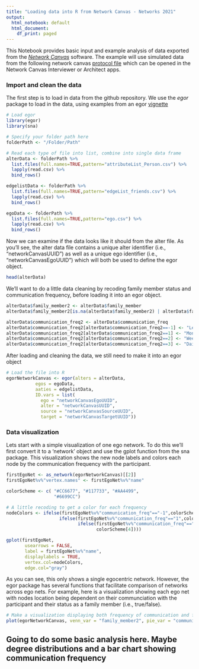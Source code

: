 ```yaml
---
title: "Loading data into R from Network Canvas - Networks 2021"
output:
  html_notebook: default
  html_document:
    df_print: paged
---
```


This Notebook provides basic input and example analysis of data exported from the [*Network Canvas*](http://networkcanvas.com) software. The example will use simulated data from the following network canvas [protocol file](need to add github link to protocol file) which can be opened in the Network Canvas Interviewer or Architect apps.

### Import and clean the data 

The first step is to load in data from the github repository. We use the *egor* package to load in the data, using examples from an egor [vignette](https://cran.r-project.org/web/packages/egor/vignettes/using_egor.html)


```r
# Load egor
library(egor)
library(sna)

# Specify your folder path here 
folderPath <- "/Folder/Path"

# Read each type of file into list, combine into single data frame
alterData <- folderPath %>%
  list.files(full.names=TRUE,pattern="attributeList_Person.csv") %>%
  lapply(read.csv) %>%
  bind_rows()

edgelistData <- folderPath %>%
  list.files(full.names=TRUE,pattern="edgeList_friends.csv") %>%
  lapply(read.csv) %>%
  bind_rows()

egoData <- folderPath %>%
  list.files(full.names=TRUE,pattern="ego.csv") %>%
  lapply(read.csv) %>%
  bind_rows()
```

Now we can examine if the data looks like it should from the alter file. As you'll see, the alter data file contains a unique alter identifier (i.e., "networkCanvasUUID") as well as a unique ego identifier (i.e., "networkCanvasEgoUUID") which will both be used to define the egor object.
```r
head(alterData)
```

We'll want to do a little data cleaning by recoding family member status and communication frequency, before loading it into an egor object.
```r
alterData$family_member2 <- alterData$family_member
alterData$family_member2[is.na(alterData$family_member2) | alterData$family_member2==""] <- "false"

alterData$communication_freq2 <- alterData$communication_freq
alterData$communication_freq2[alterData$communication_freq2==-1] <- "Less than \n monthly"
alterData$communication_freq2[alterData$communication_freq2==1] <- "Monthly"
alterData$communication_freq2[alterData$communication_freq2==2] <- "Weekly"
alterData$communication_freq2[alterData$communication_freq2==3] <- "Daily"

```

After loading and cleaning the data, we still need to make it into an egor object
```r
# Load the file into R
egorNetworkCanvas <- egor(alters = alterData,
           egos = egoData,
           aaties = edgelistData,
           ID.vars = list(
             ego = "networkCanvasEgoUUID",
             alter = "networkCanvasUUID",
             source = "networkCanvasSourceUUID",
             target = "networkCanvasTargetUUID"))
```

### Data visualization

Lets start with a simple visualization of one ego network. To do this we'll first convert it to a 'network' object and use the gplot function from the sna package. This visualization shows the new node labels and colors each node by the communication frequency with the participant.
```r

firstEgoNet <- as_network(egorNetworkCanvas)[[2]]
firstEgoNet%v%"vertex.names" <- firstEgoNet%v%"name"

colorScheme <- c( "#CC6677", "#117733", "#AA4499", 
                  "#6699CC")

# A little recoding to get a color for each frequency
nodeColors <- ifelse(firstEgoNet%v%"communication_freq"=="-1",colorScheme[1],
                    ifelse(firstEgoNet%v%"communication_freq"=="1",colorScheme[2],
                           ifelse(firstEgoNet%v%"communication_freq"=="2",colorScheme[3],
                                  colorScheme[4])))

gplot(firstEgoNet,
       usearrows = FALSE,
       label = firstEgoNet%v%"name",
       displaylabels = TRUE,
       vertex.col=nodeColors,
       edge.col="gray")
```

As you can see, this only shows a single egocentric network. However, the egor package has several functions that facilitate comparison of networks across ego nets. For example, here is a visualization showing each ego net with nodes location being dependent on their communciation with the participant and their status as a family member (i.e., true/false).

```r
# Make a visualization displaying both frequency of communication and family member status
plot(egorNetworkCanvas, venn_var = "family_member2", pie_var = "communication_freq2", type = "egogram")
```

## Going to do some basic analysis here. Maybe degree distributions and a bar chart showing communication frequency 